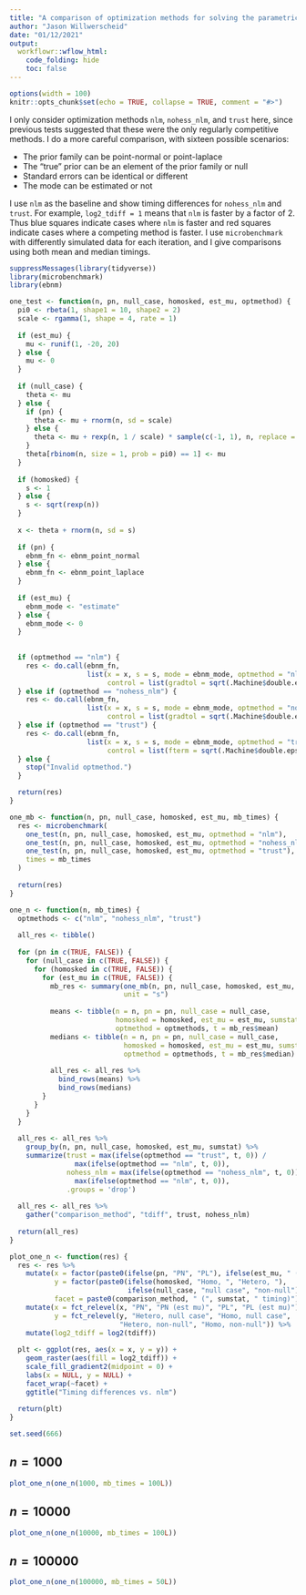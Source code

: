 ```yaml
---
title: "A comparison of optimization methods for solving the parametric ebnm problem"
author: "Jason Willwerscheid"
date: "01/12/2021"
output:
  workflowr::wflow_html:
    code_folding: hide
    toc: false
---
```


```r
options(width = 100)
knitr::opts_chunk$set(echo = TRUE, collapse = TRUE, comment = "#>")
```

I only consider optimization methods `nlm`, `nohess_nlm`, and `trust` here, since previous tests suggested that these were the only regularly competitive methods. I do a more careful comparison, with sixteen possible scenarios:

* The prior family can be point-normal or point-laplace
* The "true" prior can be an element of the prior family or null
* Standard errors can be identical or different
* The mode can be estimated or not

I use `nlm` as the baseline and show timing differences for `nohess_nlm` and `trust`. For example, `log2_tdiff = 1` means that `nlm` is faster by a factor of 2. Thus blue squares indicate cases where `nlm` is faster and red squares indicate cases where a competing method is faster. I use `microbenchmark` with differently simulated data for each iteration, and I give comparisons using both mean and median timings.

```r
suppressMessages(library(tidyverse))
library(microbenchmark)
library(ebnm)

one_test <- function(n, pn, null_case, homosked, est_mu, optmethod) {
  pi0 <- rbeta(1, shape1 = 10, shape2 = 2)
  scale <- rgamma(1, shape = 4, rate = 1)
  
  if (est_mu) {
    mu <- runif(1, -20, 20)
  } else {
    mu <- 0
  }
  
  if (null_case) {
    theta <- mu
  } else {
    if (pn) {
      theta <- mu + rnorm(n, sd = scale)
    } else {
      theta <- mu + rexp(n, 1 / scale) * sample(c(-1, 1), n, replace = TRUE)
    }
    theta[rbinom(n, size = 1, prob = pi0) == 1] <- mu
  }
  
  if (homosked) {
    s <- 1
  } else {
    s <- sqrt(rexp(n))
  }
  
  x <- theta + rnorm(n, sd = s)
  
  if (pn) {
    ebnm_fn <- ebnm_point_normal
  } else {
    ebnm_fn <- ebnm_point_laplace
  }
  
  if (est_mu) {
    ebnm_mode <- "estimate"
  } else {
    ebnm_mode <- 0
  }
  
  
  if (optmethod == "nlm") {
    res <- do.call(ebnm_fn, 
                   list(x = x, s = s, mode = ebnm_mode, optmethod = "nlm", 
                        control = list(gradtol = sqrt(.Machine$double.eps), stepmax = 1)))
  } else if (optmethod == "nohess_nlm") {
    res <- do.call(ebnm_fn, 
                   list(x = x, s = s, mode = ebnm_mode, optmethod = "nohess_nlm", 
                        control = list(gradtol = sqrt(.Machine$double.eps), stepmax = 1)))
  } else if (optmethod == "trust") {
    res <- do.call(ebnm_fn, 
                   list(x = x, s = s, mode = ebnm_mode, optmethod = "trust",
                        control = list(fterm = sqrt(.Machine$double.eps), rmax = 1)))
  } else {
    stop("Invalid optmethod.")
  }

  return(res)
}

one_mb <- function(n, pn, null_case, homosked, est_mu, mb_times) {
  res <- microbenchmark(
    one_test(n, pn, null_case, homosked, est_mu, optmethod = "nlm"),
    one_test(n, pn, null_case, homosked, est_mu, optmethod = "nohess_nlm"),
    one_test(n, pn, null_case, homosked, est_mu, optmethod = "trust"),
    times = mb_times
  )
  
  return(res)
}

one_n <- function(n, mb_times) {
  optmethods <- c("nlm", "nohess_nlm", "trust")
  
  all_res <- tibble()
  
  for (pn in c(TRUE, FALSE)) {
    for (null_case in c(TRUE, FALSE)) {
      for (homosked in c(TRUE, FALSE)) {
        for (est_mu in c(TRUE, FALSE)) {
          mb_res <- summary(one_mb(n, pn, null_case, homosked, est_mu, mb_times), 
                            unit = "s")
          
          means <- tibble(n = n, pn = pn, null_case = null_case, 
                          homosked = homosked, est_mu = est_mu, sumstat = "mean", 
                          optmethod = optmethods, t = mb_res$mean)
          medians <- tibble(n = n, pn = pn, null_case = null_case, 
                            homosked = homosked, est_mu = est_mu, sumstat = "median", 
                            optmethod = optmethods, t = mb_res$median)
          
          all_res <- all_res %>%
            bind_rows(means) %>%
            bind_rows(medians)
        }
      }
    }
  }
  
  all_res <- all_res %>%
    group_by(n, pn, null_case, homosked, est_mu, sumstat) %>%
    summarize(trust = max(ifelse(optmethod == "trust", t, 0)) /
                max(ifelse(optmethod == "nlm", t, 0)),
              nohess_nlm = max(ifelse(optmethod == "nohess_nlm", t, 0)) /
                max(ifelse(optmethod == "nlm", t, 0)),
              .groups = 'drop')
  
  all_res <- all_res %>%
    gather("comparison_method", "tdiff", trust, nohess_nlm)
  
  return(all_res)
}

plot_one_n <- function(res) {
  res <- res %>%
    mutate(x = factor(paste0(ifelse(pn, "PN", "PL"), ifelse(est_mu, " (est mu)", ""))),
           y = factor(paste0(ifelse(homosked, "Homo, ", "Hetero, "),
                             ifelse(null_case, "null case", "non-null"))),
           facet = paste0(comparison_method, " (", sumstat, " timing)")) %>%
    mutate(x = fct_relevel(x, "PN", "PN (est mu)", "PL", "PL (est mu)"),
           y = fct_relevel(y, "Hetero, null case", "Homo, null case", 
                           "Hetero, non-null", "Homo, non-null")) %>%
    mutate(log2_tdiff = log2(tdiff))
  
  plt <- ggplot(res, aes(x = x, y = y)) + 
    geom_raster(aes(fill = log2_tdiff)) +
    scale_fill_gradient2(midpoint = 0) +
    labs(x = NULL, y = NULL) +
    facet_wrap(~facet) +
    ggtitle("Timing differences vs. nlm")
  
  return(plt)
}

set.seed(666)
```

## $n = 1000$

```r
plot_one_n(one_n(1000, mb_times = 100L))
```

## $n = 10000$

```r
plot_one_n(one_n(10000, mb_times = 100L))
```

## $n = 100000$

```r
plot_one_n(one_n(100000, mb_times = 50L))
```

